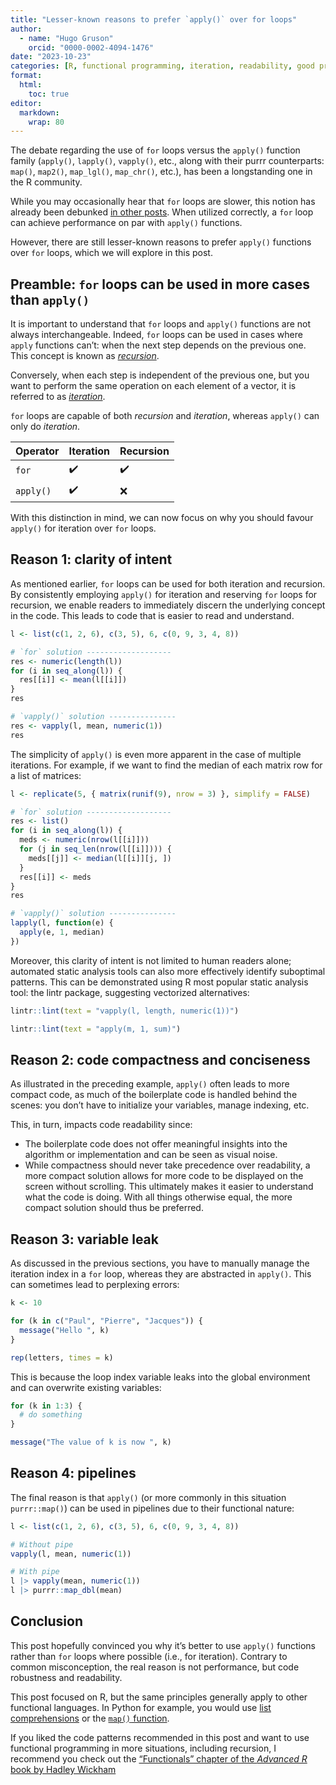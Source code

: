 ```yaml
---
title: "Lesser-known reasons to prefer `apply()` over for loops"
author:
  - name: "Hugo Gruson"
    orcid: "0000-0002-4094-1476"
date: "2023-10-23"
categories: [R, functional programming, iteration, readability, good practices]
format:
  html: 
    toc: true
editor: 
  markdown: 
    wrap: 80
---
```


The debate regarding the use of `for` loops versus the `apply()` function family
(`apply()`, `lapply()`, `vapply()`, etc., along with their purrr counterparts:
`map()`, `map2()`, `map_lgl()`, `map_chr()`, etc.), has been a longstanding one
in the R community.

While you may occasionally hear that `for` loops are slower, this notion has
already been debunked [in other
posts](https://privefl.github.io/blog/why-loops-are-slow-in-r/). When utilized
correctly, a `for` loop can achieve performance on par with `apply()` functions.

However, there are still lesser-known reasons to prefer `apply()` functions over
`for` loops, which we will explore in this post.

## Preamble: `for` loops can be used in more cases than `apply()`

It is important to understand that `for` loops and `apply()` functions are not
always interchangeable. Indeed, `for` loops can be used in cases where `apply`
functions can't: when the next step depends on the previous one. This concept is
known as [*recursion*](https://en.wikipedia.org/wiki/Recursion).

Conversely, when each step is independent of the previous one, but you want to
perform the same operation on each element of a vector, it is referred to as
[*iteration*](https://en.wikipedia.org/wiki/Iteration).

`for` loops are capable of both *recursion* and *iteration*, whereas `apply()`
can only do *iteration*.

| Operator  | Iteration | Recursion |
|-----------|-----------|-----------|
| `for`     | ✔️        | ✔️        |
| `apply()` | ✔️        | ❌        |

With this distinction in mind, we can now focus on why you should favour
`apply()` for iteration over `for` loops.

## Reason 1: clarity of intent

As mentioned earlier, `for` loops can be used for both iteration and recursion.
By consistently employing `apply()` for iteration and reserving `for` loops for
recursion, we enable readers to immediately discern the underlying concept in
the code. This leads to code that is easier to read and understand.

```r
l <- list(c(1, 2, 6), c(3, 5), 6, c(0, 9, 3, 4, 8))

# `for` solution -------------------
res <- numeric(length(l))
for (i in seq_along(l)) {
  res[[i]] <- mean(l[[i]])
}
res

# `vapply()` solution ---------------
res <- vapply(l, mean, numeric(1))
res
```

The simplicity of `apply()` is even more apparent in the case of multiple iterations. For example, if we want to find the median of each matrix row for a list of matrices:

```r
l <- replicate(5, { matrix(runif(9), nrow = 3) }, simplify = FALSE)

# `for` solution -------------------
res <- list()
for (i in seq_along(l)) {
  meds <- numeric(nrow(l[[i]]))
  for (j in seq_len(nrow(l[[i]]))) {
    meds[[j]] <- median(l[[i]][j, ])
  }
  res[[i]] <- meds
}
res

# `vapply()` solution ---------------
lapply(l, function(e) {
  apply(e, 1, median)
})
```

Moreover, this clarity of intent is not limited to human readers alone;
automated static analysis tools can also more effectively identify suboptimal
patterns. This can be demonstrated using R most popular static analysis tool:
the lintr package, suggesting vectorized alternatives:

```r
lintr::lint(text = "vapply(l, length, numeric(1))")

lintr::lint(text = "apply(m, 1, sum)")
```

## Reason 2: code compactness and conciseness

As illustrated in the preceding example, `apply()` often leads to more compact
code, as much of the boilerplate code is handled behind the scenes: you don't
have to initialize your variables, manage indexing, etc.

This, in turn, impacts code readability since:

- The boilerplate code does not offer meaningful insights into the algorithm or
  implementation and can be seen as visual noise.
- While compactness should never take precedence over readability, a more
  compact solution allows for more code to be displayed on the screen without
  scrolling. This ultimately makes it easier to understand what the code is
  doing. With all things otherwise equal, the more compact solution should thus
  be preferred.

## Reason 3: variable leak

As discussed in the previous sections, you have to manually manage the iteration
index in a `for` loop, whereas they are abstracted in `apply()`. This can
sometimes lead to perplexing errors:

```r
k <- 10

for (k in c("Paul", "Pierre", "Jacques")) {
  message("Hello ", k)
}

rep(letters, times = k)
```

This is because the loop index variable leaks into the global environment and
can overwrite existing variables:

```r
for (k in 1:3) {
  # do something
}

message("The value of k is now ", k)
```

## Reason 4: pipelines

The final reason is that `apply()` (or more commonly in this situation
`purrr::map()`) can be used in pipelines due to their functional nature:

```r
l <- list(c(1, 2, 6), c(3, 5), 6, c(0, 9, 3, 4, 8))

# Without pipe
vapply(l, mean, numeric(1))

# With pipe
l |> vapply(mean, numeric(1))
l |> purrr::map_dbl(mean)
```

## Conclusion

This post hopefully convinced you why it's better to use `apply()` functions
rather than `for` loops where possible (i.e., for iteration). Contrary to common
misconception, the real reason is not performance, but code robustness and
readability.

::: {.callout-tip title="Beyond R"}

This post focused on R, but the same principles generally apply to other
functional languages. In Python for example, you would use [list
comprehensions](https://www.w3schools.com/python/python_lists_comprehension.asp)
or the [`map()` function](https://www.w3schools.com/python/ref_func_map.asp).

:::

::: {.callout-tip title="Further reading"}

If you liked the code patterns recommended in this post and want to use functional programming in more situations, including recursion, I recommend you check out the ["Functionals" chapter of the *Advanced R* book by Hadley Wickham](https://adv-r.hadley.nz/functionals.html#functionals)

:::
